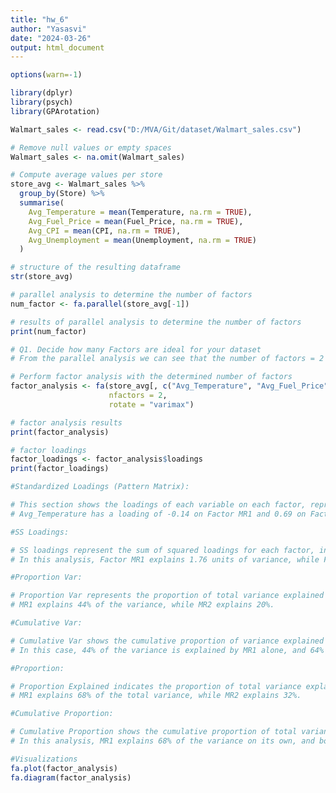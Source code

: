 ```yaml
---
title: "hw_6"
author: "Yasasvi"
date: "2024-03-26"
output: html_document
---
```

```r
options(warn=-1)
```

```r
library(dplyr)
library(psych)
library(GPArotation)

Walmart_sales <- read.csv("D:/MVA/Git/dataset/Walmart_sales.csv")

# Remove null values or empty spaces
Walmart_sales <- na.omit(Walmart_sales)

# Compute average values per store
store_avg <- Walmart_sales %>%
  group_by(Store) %>%
  summarise(
    Avg_Temperature = mean(Temperature, na.rm = TRUE),
    Avg_Fuel_Price = mean(Fuel_Price, na.rm = TRUE),
    Avg_CPI = mean(CPI, na.rm = TRUE),
    Avg_Unemployment = mean(Unemployment, na.rm = TRUE)
  )

# structure of the resulting dataframe
str(store_avg)

# parallel analysis to determine the number of factors
num_factor <- fa.parallel(store_avg[-1])

# results of parallel analysis to determine the number of factors
print(num_factor)
```

```r
# Q1. Decide how many Factors are ideal for your dataset
# From the parallel analysis we can see that the number of factors = 2
```

```r
# Perform factor analysis with the determined number of factors
factor_analysis <- fa(store_avg[, c("Avg_Temperature", "Avg_Fuel_Price", "Avg_CPI", "Avg_Unemployment")], 
                      nfactors = 2, 
                      rotate = "varimax")

# factor analysis results
print(factor_analysis)

# factor loadings
factor_loadings <- factor_analysis$loadings
print(factor_loadings)
```

```r
#Standardized Loadings (Pattern Matrix):

# This section shows the loadings of each variable on each factor, representing the correlations between variables and factors.
# Avg_Temperature has a loading of -0.14 on Factor MR1 and 0.69 on Factor MR2. This suggests a weak negative association with MR1 and a strong positive association with MR2.

#SS Loadings:

# SS loadings represent the sum of squared loadings for each factor, indicating the variance explained by each factor.
# In this analysis, Factor MR1 explains 1.76 units of variance, while Factor MR2 explains 0.81 units.
```

```r
#Proportion Var:

# Proportion Var represents the proportion of total variance explained by each factor.
# MR1 explains 44% of the variance, while MR2 explains 20%.
```

```r
#Cumulative Var:

# Cumulative Var shows the cumulative proportion of variance explained by the factors.
# In this case, 44% of the variance is explained by MR1 alone, and 64% is explained by MR1 and MR2 together.
```

```r
#Proportion:

# Proportion Explained indicates the proportion of total variance explained by each factor individually.
# MR1 explains 68% of the total variance, while MR2 explains 32%.
```

```r
#Cumulative Proportion:

# Cumulative Proportion shows the cumulative proportion of total variance explained by the factors.
# In this analysis, MR1 explains 68% of the variance on its own, and both MR1 and MR2 together explain 100%.
```

```r
#Visualizations
fa.plot(factor_analysis)
fa.diagram(factor_analysis)
```